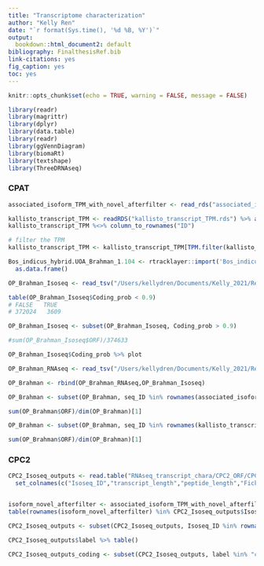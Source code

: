 ```yaml
---
title: "Transcriptome characterization"
author: "Kelly Ren"
date: "`r format(Sys.time(), '%d %B, %Y')`"
output:
  bookdown::html_document2: default
bibliography: FinalthesisRef.bib
link-citations: yes
fig_caption: yes
toc: yes
---
```


```r
knitr::opts_chunk$set(echo = TRUE, warning = FALSE, message = FALSE)
```

```r
library(readr)
library(magrittr)
library(dplyr)
library(data.table)
library(readr)
library(ggVennDiagram)
library(biomaRt)
library(textshape)
library(ThreeDRNAseq)
```

### CPAT

```r
associated_isoform_TPM_with_novel_afterfilter <- read_rds("associated_isoform_counts_with_novel_afterfilter.rds")
```

```r
kallisto_transcript_TPM <- readRDS("kallisto_transcript_TPM.rds") %>% as.data.frame()
kallisto_transcript_TPM %<>% column_to_rownames("ID")

# filter the TPM
kallisto_transcript_TPM <- kallisto_transcript_TPM[TPM.filter(kallisto_transcript_TPM,sample.n = 3, tpm.cut = 1),]
```



```r
Bos_indicus_hybrid.UOA_Brahman_1.104 <- rtracklayer::import('Bos_indicus_hybrid.UOA_Brahman_1.104.gtf') %>% 
  as.data.frame()
```

```r
OP_Brahman_Isoseq <- read_tsv("/Users/kellydren/Documents/Kelly_2021/Research/Lloyd_PacBio_ILMN_quantification/Lloyd_RNAseq_cattle_R/RNAseq_transcript_chara/OP_Brahman_Isoseq/OP_Brahman_Isoseq.ORF_prob.best.tsv")

table(OP_Brahman_Isoseq$Coding_prob < 0.9)
# FALSE   TRUE 
# 372024   3609 

OP_Brahman_Isoseq <- subset(OP_Brahman_Isoseq, Coding_prob > 0.9)

#sum(OP_Brahman_Isoseq$ORF)/374633
```

```r
OP_Brahman_Isoseq$Coding_prob %>% plot
```

```r
OP_Brahman_RNAseq <- read_tsv("/Users/kellydren/Documents/Kelly_2021/Research/Lloyd_PacBio_ILMN_quantification/Lloyd_RNAseq_cattle_R/RNAseq_transcript_chara/OP_Brahman_RNAseq/OP_Brahman_RNAseq.ORF_prob.best.tsv")
```
```r
OP_Brahman <- rbind(OP_Brahman_RNAseq,OP_Brahman_Isoseq)
```

```r
OP_Brahman <- subset(OP_Brahman, seq_ID %in% rownames(associated_isoform_TPM_with_novel_afterfilter))

sum(OP_Brahman$ORF)/dim(OP_Brahman)[1]
```

```r

OP_Brahman <- subset(OP_Brahman, seq_ID %in% rownames(kallisto_transcript_TPM))

sum(OP_Brahman$ORF)/dim(OP_Brahman)[1]
```

### CPC2

```r
CPC2_Isoseq_outputs <- read.table("RNAseq_transcript_chara/CPC2_ORF/CPC2_Isoseq_outputs.txt") %>%
  set_colnames(c("Isoseq_ID","transcript_length","peptide_length","Fickett_score","pI","ORF_integrity","coding_probability","label"))


isoform_novel_afterfilter <- associated_isoform_TPM_with_novel_afterfilter[rownames(associated_isoform_TPM_with_novel_afterfilter) %>% grep("PB",.),]
table(rownames(isoform_novel_afterfilter) %in% CPC2_Isoseq_outputs$Isoseq_ID)

CPC2_Isoseq_outputs <- subset(CPC2_Isoseq_outputs, Isoseq_ID %in% rownames(isoform_novel_afterfilter))

CPC2_Isoseq_outputs$label %>% table()

CPC2_Isoseq_outputs_coding <- subset(CPC2_Isoseq_outputs, label %in% "coding")
```

